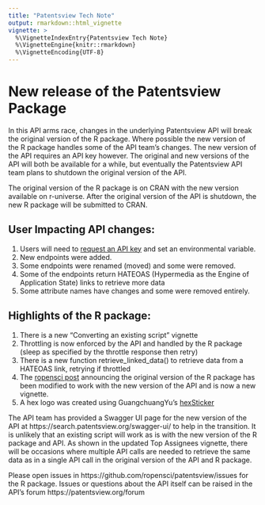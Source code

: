 ```yaml
---
title: "Patentsview Tech Note"
output: rmarkdown::html_vignette
vignette: >
  %\VignetteIndexEntry{Patentsview Tech Note}
  %\VignetteEngine{knitr::rmarkdown}
  %\VignetteEncoding{UTF-8}
---
```





# New release of the Patentsview Package 

In this API arms race, changes in the underlying Patentsview API will break the original version of the R package. Where possible the new version of the R package handles some of the API team's changes.  The new version of the API requires an API key however.  The original and new versions of the API will both be available for a while, but
eventually the Patentsview API team plans to shutdown the original version of the API.

The original version of the R package is on CRAN with the new version available on r-universe.  After the original version of the API is shutdown, the new R package will be submitted to CRAN.

## User Impacting API changes:
1. Users will need to [request an API key](https://patentsview.org/apis/keyrequest) and set an environmental variable.
2. New endpoints were added.
3. Some endpoints were renamed (moved) and some were removed.
4. Some of the endpoints return HATEOAS (Hypermedia as the Engine of Application State) links to retrieve more data
5. Some attribute names have changes and some were removed entirely.


## Highlights of the R package:
1. There is a new "Converting an existing script" vignette
2. Throttling is now enforced by the API and handled by the R package (sleep as specified by the throttle response then retry)
3. There is a new function retrieve_linked_data() to retrieve data from a HATEOAS link, retrying if throttled
4. The [ropensci post](https://ropensci.org/blog/2017/09/19/patentsview/) announcing the original version of the R package has been modified to work with the new version of the API and is now a new vignette.
5. A hex logo was created using GuangchuangYu's [hexSticker](https://github.com/GuangchuangYu/hexSticker)

The API team has provided a Swagger UI page for the new version of the API at https://search.patentsview.org/swagger-ui/
to help in the transition.    It is unlikely that an existing script will work as is with the new version of the R package and API.  As shown in the updated Top Assignees vignette, there will be occasions where multiple API calls are needed to retrieve the same data as in a single API call in the original version of the API and R package.

Please open issues in https://github.com/ropensci/patentsview/issues for the R package.  Issues or questions about the API itself can be raised in the API's forum https://patentsview.org/forum




